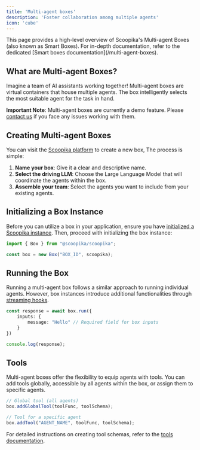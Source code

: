 ```yaml
---
title: 'Multi-agent boxes'
description: 'Foster collaboration among multiple agents'
icon: 'cube'
---
```


<Info>
    This page provides a high-level overview of Scoopika's Multi-agent Boxes (also known as Smart Boxes). For in-depth documentation, refer to the dedicated [Smart boxes documentation](/multi-agent-boxes).
</Info>

## What are Multi-agent Boxes?

Imagine a team of AI assistants working together! Multi-agent boxes are virtual containers that house multiple agents. The box intelligently selects the most suitable agent for the task in hand.

**Important Note**: Multi-agent boxes are currently a demo feature. Please [contact us](/help/contact-us) if you face any issues working with them.

## Creating Multi-agent Boxes

You can visit the [Scoopika platform](https://scoopika.com/app/boxes) to create a new box, The process is simple:

1. **Name your box**: Give it a clear and descriptive name.
2. **Select the driving LLM**: Choose the Large Language Model that will coordinate the agents within the box.
3. **Assemble your team**: Select the agents you want to include from your existing agents.

## Initializing a Box Instance

Before you can utilize a box in your application, ensure you have [initialized a Scoopika instance](/initialize-scoopika-instance). Then, proceed with initializing the box instance:

```typescript
import { Box } from "@scoopika/scoopika";

const box = new Box("BOX_ID", scoopika);
```

## Running the Box

Running a multi-agent box follows a similar approach to running individual agents. However, box instances introduce additional functionalities through [streaming hooks](/box/streaming-hooks).

```typescript
const response = await box.run({
    inputs: {
        message: "Hello" // Required field for box inputs
    }
})

console.log(response);
```

## Tools

Multi-agent boxes offer the flexibility to equip agents with tools. You can add tools globally, accessible by all agents within the box, or assign them to specific agents.

```typescript
// Global tool (all agents)
box.addGlobalTool(toolFunc, toolSchema);

// Tool for a specific agent
box.addTool("AGENT_NAME", toolFunc, toolSchema);
```

For detailed instructions on creating tool schemas, refer to the [tools documentation](/essentials/tools).